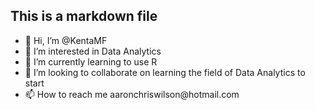 ## This is a markdown file
- 👋 Hi, I’m @KentaMF
- 👀 I’m interested in Data Analytics
- 🌱 I’m currently learning to use R
- 💞️ I’m looking to collaborate on learning the field of Data Analytics to start
- 📫 How to reach me aaronchriswilson@hotmail.com


<!---
KentaMF/KentaMF is a ✨ special ✨ repository because its `README.md` (this file) appears on your GitHub profile.
You can click the Preview link to take a look at your changes.
--->